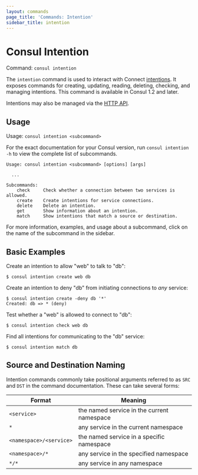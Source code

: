 ```yaml
---
layout: commands
page_title: 'Commands: Intention'
sidebar_title: intention
---
```


# Consul Intention

Command: `consul intention`

The `intention` command is used to interact with Connect
[intentions](/docs/connect/intentions). It exposes commands for
creating, updating, reading, deleting, checking, and managing intentions.
This command is available in Consul 1.2 and later.

Intentions may also be managed via the [HTTP API](/api/connect/intentions).

## Usage

Usage: `consul intention <subcommand>`

For the exact documentation for your Consul version, run `consul intention -h` to view
the complete list of subcommands.

```text
Usage: consul intention <subcommand> [options] [args]

  ...

Subcommands:
    check     Check whether a connection between two services is allowed.
    create    Create intentions for service connections.
    delete    Delete an intention.
    get       Show information about an intention.
    match     Show intentions that match a source or destination.
```

For more information, examples, and usage about a subcommand, click on the name
of the subcommand in the sidebar.

## Basic Examples

Create an intention to allow "web" to talk to "db":

```shell-session
$ consul intention create web db
```

Create an intention to deny "db" from initiating connections to _any_ service:

```shell-session
$ consul intention create -deny db '*'
Created: db => * (deny)
```

Test whether a "web" is allowed to connect to "db":

```shell-session
$ consul intention check web db
```

Find all intentions for communicating to the "db" service:

```shell-session
$ consul intention match db
```

## Source and Destination Naming

Intention commands commonly take positional arguments referred to as `SRC` and
`DST` in the command documentation. These can take several forms:

| Format                  | Meaning                                                              |
| ----------------------- | -------------------------------------------------------------------- |
| `<service>`             | the named service in the current namespace                           |
| `*`                     | any service in the current namespace                                 |
| `<namespace>/<service>` | <EnterpriseAlert inline /> the named service in a specific namespace |
| `<namespace>/*`         | <EnterpriseAlert inline /> any service in the specified namespace    |
| `*/*`                   | <EnterpriseAlert inline /> any service in any namespace              |

